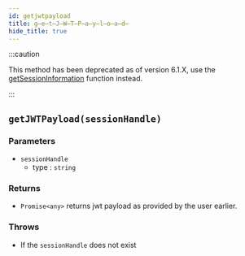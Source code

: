 ```yaml
---
id: getjwtpayload
title: g̶e̶t̶J̶W̶T̶P̶a̶y̶l̶o̶a̶d̶
hide_title: true
---
```


:::caution

This method has been deprecated as of version 6.1.X, use the [getSessionInformation](./getSessionInformation) function instead.

:::

## ``getJWTPayload(sessionHandle)``

### Parameters
- ``sessionHandle``
  - type : ``string``

### Returns
- ``Promise<any>`` returns jwt payload as provided by the user earlier.

### Throws
- If the `sessionHandle` does not exist